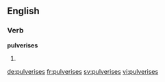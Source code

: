 ==English==

===Verb===
'''pulverises'''

# {{en-third-person singular of|pulverise}}

[[de:pulverises]]
[[fr:pulverises]]
[[sv:pulverises]]
[[vi:pulverises]]